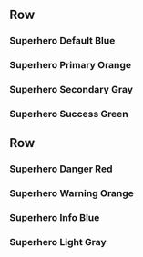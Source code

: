 Row
----------

### Superhero Default Blue {.superHeroDefaultBlue}

### Superhero Primary Orange {.superHeroPrimaryOrange}

### Superhero Secondary Gray {.superHeroSecondaryGray}

### Superhero Success Green {.superHeroSuccessGreen}

Row
----------

### Superhero Danger Red {.superHeroDangerRed}

### Superhero Warning Orange {.superHeroWarningOrange}

### Superhero Info Blue {.superHeroInfoBlue}

### Superhero Light Gray {.superHeroLightGray}
